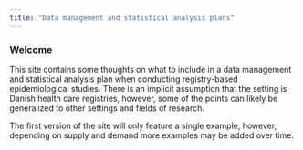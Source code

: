 ```yaml
---
title: "Data management and statistical analysis plans"
---
```


### Welcome

This site contains some thoughts on what to include in a data management and statistical analysis plan when conducting registry-based epidemiological studies. There is an implicit assumption that the setting is Danish health care registries, however, some of the points can likely be generalized to other settings and fields of research.

The first version of the site will only feature a single example, however, depending on supply and demand more examples may be added over time.
